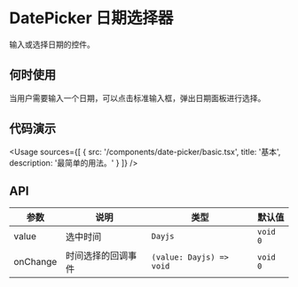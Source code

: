 
# DatePicker 日期选择器

输入或选择日期的控件。

## 何时使用

当用户需要输入一个日期，可以点击标准输入框，弹出日期面板进行选择。

## 代码演示

<Usage
  sources={[
    {
      src: '/components/date-picker/basic.tsx',
      title: '基本',
      description: '最简单的用法。'
    }
  ]}
/>

## API

| 参数     | 说明               | 类型                     | 默认值   |
| -------- | ------------------ | ------------------------ | -------- |
| value    | 选中时间           | `Dayjs`                  | `void 0` |
| onChange | 时间选择的回调事件 | `(value: Dayjs) => void` | `void 0` |
